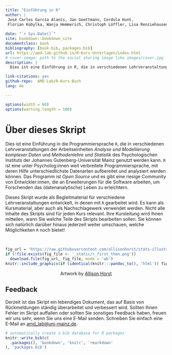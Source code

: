 ```yaml
--- 
title: "Einführung in R"
author: |
 José Carlos García Alanis, Jan Goettmann, Cordula Hunt,  
 Florian Kobylka, Wanja Hemmerich, Christoph Löffler, Lisa Renziehausen, Anna-Lena Schubert, Meike Steinhilber
 
date: "`r Sys.Date()`"
site: bookdown::bookdown_site
documentclass: book
bibliography: [book.bib, packages.bib]
url: https://amd-lab.github.io/R-Kurs-Unterlagen/index.html
# cover-image: path to the social sharing image like images/cover.jpg
description: |
  Dies ist eine Einführung in R, die in verschiedenen Lehrveranstaltungen der Arbeitseinheiten *Analyse und Modellierung komplexer Daten* und *Methodenlehre und Statistik* des Psychologischen Instituts der Johannes Gutenberg-Universität Mainz genutzt werden.

link-citations: yes
github-repo:  AMD-Lab/R-Kurs-Buch
lang: de

---
```


```r
options(width = 60)
options(warning.length = 100)
```

# Über dieses Skript

Dies ist eine Einführung in die Programmiersprache `R`, die in verschiedenen Lehrveranstaltungen der Arbeitseinheiten *Analyse und Modellierung komplexer Daten* und *Methodenlehre und Statistik* des Psychologischen Instituts der Johannes Gutenberg-Universität Mainz genutzt werden kann. `R` ist eine unter Psycholog:innen weit verbreitete Programmiersprache, mit deren Hilfe unterschiedlichste Datenarten aufbereitet und analysiert werden können. Das Programm ist *Open Source* und es gibt eine riesige Community von Entwickler:innen, die an Erweiterungen für die Software arbeiten, um Forschenden das (datenanalytische) Leben zu erleichtern.

Dieses Skript wurde als Begleitmaterial für verschiedene Lehrveranstaltungen entwickelt, in denen mit `R` gearbeitet wird. Es kann als Kursmaterial, aber auch als Nachschlagewerk verwendet werden. Nicht alle Inhalte des Skripts sind für jeden Kurs relevant. Ihre Kursleitung wird Ihnen mitteilen, wann Sie welche Teile des Skripts bearbeiten sollen. Sie können sich natürlich darüber hinaus jederzeit weiter umschauen, welche Möglichkeiten `R` noch bietet!

<br>
```r
fig_url = 'https://raw.githubusercontent.com/allisonhorst/stats-illustrations/master/rstats-artwork/r_first_then.png'
if (!file.exists(fig_file <- '_static/r_first_then.png'))
  download.file(fig_url, fig_file, mode = 'wb')
knitr::include_graphics(if (identical(knitr:::pandoc_to(), 'html')) fig_url else fig_file)
```
<center>
Artwork by [Allison Horst](https://github.com/allisonhorst/stats-illustrations)
</center>

## Feedback

Derzeit ist das Skript ein lebendiges Dokument, das auf Basis von Rückmeldungen ständig überarbeitet und verbessert wird. Sollten Ihnen Fehler im Skript auffallen oder sollten Sie sonstiges Feedback haben, freuen wir uns sehr, wenn Sie uns eine E-Mail senden. Schreiben Sie einfach eine E-Mail an [amd_lab@uni-mainz.de](mailto:amd_lab@uni-mainz.de?subject=R-Kurs-Unterlagen).


```r
# automatically create a bib database for R packages
knitr::write_bib(c(
  .packages(), 'bookdown', 'knitr', 'rmarkdown'
), 'packages.bib')
```
